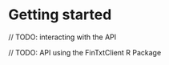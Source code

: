 # Getting started {#gettinstarted}

// TODO: interacting with the API

// TODO: API using the FinTxtClient R Package
